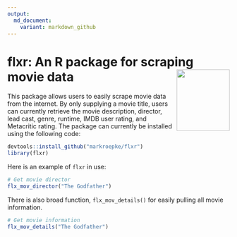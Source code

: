 ---
output:
  md_document:
    variant: markdown_github
---

# flxr: An R package for scraping movie data <img src="tools/flxr.png" align="right" width="120" height="139" />

This package allows users to easily scrape movie data from the internet. By only supplying a movie title, users can currently retrieve the movie description, director, lead cast, genre, runtime, IMDB user rating, and Metacritic rating. The package can currently be installed using the following code:

```{r}
devtools::install_github("markroepke/flxr")
library(flxr)
```

Here is an example of `flxr` in use:

```{r}
# Get movie director
flx_mov_director("The Godfather")
```

There is also broad function, `flx_mov_details()` for easily pulling all movie information.

```{r}
# Get movie information
flx_mov_details("The Godfather")
```
